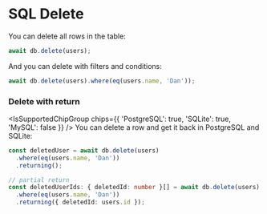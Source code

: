 
# SQL Delete
You can delete all rows in the table:
```typescript copy
await db.delete(users);
```
And you can delete with filters and conditions:
```typescript copy
await db.delete(users).where(eq(users.name, 'Dan'));
```

### Delete with return
<IsSupportedChipGroup chips={{ 'PostgreSQL': true, 'SQLite': true, 'MySQL': false }} />
You can delete a row and get it back in PostgreSQL and SQLite:
```typescript copy
const deletedUser = await db.delete(users)
  .where(eq(users.name, 'Dan'))
  .returning();

// partial return
const deletedUserIds: { deletedId: number }[] = await db.delete(users)
  .where(eq(users.name, 'Dan'))
  .returning({ deletedId: users.id });
```
